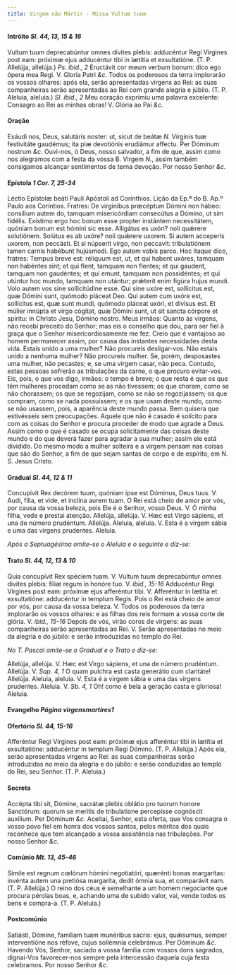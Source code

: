 ```yaml
---
title: Virgem não Mártir - Missa Vultum tuum
---
```


#### Intróito <em>Sl. 44, 13, 15 & 16</em>

<div class="grid grid-cols-2 gap-5">
  <span class="text-justify">
    Vultum tuum deprecabúntur omnes dívites plebis: adducéntur Regi Vírgines
    post eam: próximæ ejus adducéntur tibi in lætítia et exsultatióne. (T. P.
    Allelúja, allelúja.) <em>Ps. ibid., 2</em> Eructávit cor meum verbum bonum:
    dico ego ópera mea Regi. V. Gloria Patri <em>&c.</em>
  </span>
  <span class="text-justify">
    Todos os poderosos da terra implorarão os vossos olhares: após ela, serão
    apresentadas virgens ao Rei: as suas companheiras serão apresentadas ao Rei
    com grande alegria e júbilo. (T. P. Aleluia, aleluia.) <em>Sl. ibid., 2</em>
    Meu coração exprimiu uma palavra excelente: Consagro ao Rei as minhas obras!
    V. Glória ao Pai <em>&c.</em>
  </span>
</div>

#### Oração

<div class="grid grid-cols-2 gap-5">
  <span class="text-justify">
    Exáudi nos, Deus, salutáris noster: ut, sicut de beátæ <em>N. </em>
    Vírginis tuæ festivitáte gaudémus; ita piæ devotiónis erudiámur affectu. Per
    Dóminum nostrum <em>&c.</em>
  </span>
  <span class="text-justify">
    Ouvi-nos, ó Deus, nosso salvador, a fim de que, assim como nos alegramos com
    a festa da vossa B. Virgem <em>N.</em>, assim também consigamos alcançar
    sentimentos de terna devoção. Por nosso Senhor <em>&c.</em>
  </span>
</div>

#### Epístola <em>1 Cor. 7, 25-34</em>

<div class="grid grid-cols-2 gap-5">
  <span class="text-justify">
    Léctio Epístolæ beáti Pauli Apóstoli ad Corínthios.
  </span>
  <span class="text-justify">
    Lição da Ep.ª do B. Ap.º Paulo aos Coríntios.
  </span>
  <span class="text-justify">
    Fratres: De virgínibus præcéptum Dómini non hábeo: consílium autem do,
    tamquam misericórdiam consecútus a Dómino, ut sim fidélis. Exístimo ergo hoc
    bonum esse propter instántem necessitátem, quóniam bonum est hómini sic
    esse. Alligátus es uxóri? noli quǽrere solutiónem. Solútus es ab uxóre? noli
    quǽrere uxorem. Si autem acceperis uxorem, non peccásti. Et si núpserit
    virgo, non peccavit: tribulatiónem tamen carnis habébunt hujúsmodi. Ego
    autem vobis parco. Hoc ítaque dico, fratres: Tempus breve est: réliquum est,
    ut, et qui habent uxóres, tamquam non habéntes sint; et qui flent, tamquam
    non flentes; et qui gaudent, tamquam non gaudéntes; et qui emunt, tamquam
    non possidéntes; et qui utúntur hoc mundo, tamquam non utántur; prǽterít
    enim figúra hujus mundi. Volo autem vos sine sollicitúdine esse. Qui sine
    uxóre est, sollícitus est, quæ Dómini sunt, quómodo pláceat Deo. Qui autem
    cum uxóre est, sollícitus est, quæ sunt mundi, quómodo pláceat uxóri, et
    divísus est. Et múlier innúpta et virgo cógitat, quæ Dómini sunt, ut sit
    sancta córpore et spíritu: in Christo Jesu, Dómino nostro.
  </span>
  <span class="text-justify">
    Meus irmãos: Quanto às virgens, não recebi preceito do Senhor; mas eis o
    conselho que dou, para ser fiel à graça que o Senhor misericordiosamente me
    fez. Creio que é vantajoso ao homem permanecer assim, por causa das
    instantes necessidades desta vida. Estais unido a uma mulher? Não procureis
    desligar-vos. Não estais unido a nenhuma mulher? Não procureis mulher. Se,
    porém, desposastes uma mulher, não pecastes; e, se uma virgem casar, não
    peca. Contudo, estas pessoas sofrerão as tribulações da carne, o que procuro
    evitar-vos. Eis, pois, o que vos digo, irmãos: o tempo é breve; o que resta
    é que os que têm mulheres procedam como se as não tivessem; os que choram,
    como se não chorassem; os que se regozijam, como se não se regozijassem; os
    que compram, como se nada possuíssem; e os que usam deste mundo, como se não
    usassem, pois, a aparência deste mundo passa. Bem quisera que estivésseis
    sem preocupações. Aquele que não é casado é solícito para com as coisas do
    Senhor e procura proceder de modo que agrade a Deus. Assim como o que é
    casado se ocupa solicitamente das coisas deste mundo e do que deverá fazer
    para agradar a sua mulher; assim ele está dividido. Do mesmo modo a mulher
    solteira e a virgem pensam nas coisas que são do Senhor, a fim de que sejam
    santas de corpo e de espírito, em N. S. Jesus Cristo.
  </span>
</div>

#### Gradual <em>Sl. 44, 12 & 11</em>

<div class="grid grid-cols-2 gap-5">
  <span class="text-justify">
    Concupívit Rex decórem tuum, quóniam ipse est Dóminus, Deus tuus. V. Audi,
    fília, et vide, et inclína aurem tuam.
  </span>
  <span class="text-justify">
    O Rei está cheio de amor por vós, por causa da vossa beleza, pois Ele é o
    Senhor, vosso Deus. V. Ó minha filha, vede e prestai atenção.
  </span>
  <span class="text-justify">
    Allelúja, allelúja. V. Hæc est Virgo sápiens, et una de número prudéntum.
    Allelúja.
  </span>
  <span class="text-justify">
    Aleluia, aleluia. V. Esta é a virgem sábia e uma das virgens prudentes.
    Aleluia.
  </span>
</div>

<em>Após a Septuagésima omite-se o Aleluia e o seguinte e diz-se:</em>

#### Trato <em>Sl. 44, 12, 13 & 10</em>

<div class="grid grid-cols-2 gap-5">
  <span class="text-justify">
    Quia concupívit Rex spéciem tuam. V. Vultum tuum deprecabúntur omnes divites
    plebis: fíliæ regum in honóre tuo. V. <em>ibid., 15-16</em> Adducéntur Regi
    Vírgines post eam: próximæ ejus afferéntur tibi. V. Afferéntur in lætítia et
    exsultatióne: adducéntur in templum Regis.
  </span>
  <span class="text-justify">
    Pois o Rei está cheio de amor por vós, por causa da vossa beleza. V. Todos
    os poderosos da terra implorarão os vossos olhares: e as filhas dos reis
    formam a vossa corte de glória. V. <em>ibid., 15-16</em> Depois de vós,
    virão coros de virgens: as suas companheiras serão apresentadas ao Rei. V.
    Serão apresentadas no meio da alegria e do júbilo: e serão introduzidas no
    templo do Rei.
  </span>
</div>

<em>No T. Pascal omite-se o Gradual e o Trato e diz-se:</em>

<div class="grid grid-cols-2 gap-5">
  <span class="text-justify">
    Allelúja, allelúja. V. Hæc est Virgo sápiens, et una de número prudéntum.
    Allelúja. V. <em>Sap. 4, 1</em> O quam pulchra est casta generátio cum
    claritáte! Allelúja.
  </span>
  <span class="text-justify">
    Aleluia, aleluia. V. Esta é a virgem sábia e uma das virgens prudentes.
    Aleluia. V. <em>Sb. 4, 1</em> Oh! como é bela a geração casta e gloriosa!
    Aleluia.
  </span>
</div>

#### Evangelho <em>Página virgensmartires1</em>

#### Ofertório <em>Sl. 44, 15-16</em>

<div class="grid grid-cols-2 gap-5">
  <span class="text-justify">
    Afferéntur Regi Vírgines post eam: próximæ ejus afferéntur tibi in lætítia
    et exsultatióne: adducéntur in templum Regi Dómino. (T. P. Allelúja.)
  </span>
  <span class="text-justify">
    Após ela, serão apresentadas virgens ao Rei: as suas companheiras serão
    introduzidas no meio da alegria e do júbilo: e serão conduzidas ao templo do
    Rei, seu Senhor. (T. P. Aleluia.)
  </span>
</div>

#### Secreta

<div class="grid grid-cols-2 gap-5">
  <span class="text-justify">
    Accépta tibi sit, Dómine, sacrátæ plebis oblátio pro tuorum honore
    Sanctórum: quorum se meritis de tribulatione percepísse cognóscit auxílium.
    Per Dóminum <em>&c.</em>
  </span>
  <span class="text-justify">
    Aceitai, Senhor, esta oferta, que Vos consagra o vosso povo fiel em honra
    dos vossos santos, pelos méritos dos quais reconhece que tem alcançado a
    vossa assistência nas tribulações. Por nosso Senhor <em>&c.</em>
  </span>
</div>

#### Comúnio <em>Mt. 13, 45-46</em>

<div class="grid grid-cols-2 gap-5">
  <span class="text-justify">
    Símile est regnum cœlórum hómini negotiatóri, quærénti bonas margarítas:
    invénta autem una pretiósa margaríta, dedit ómnia sua, et comparávit eam.
    (T. P. Allelúja.)
  </span>
  <span class="text-justify">
    O reino dos céus é semelhante a um homem negociante que procura pérolas
    boas, e, achando uma de subido valor, vai, vende todos os bens e compra-a.
    (T. P. Aleluia.)
  </span>
</div>

#### Postcomúnio

<div class="grid grid-cols-2 gap-5">
  <span class="text-justify">
    Satiásti, Dómine, famíliam tuam munéribus sacris: ejus, quǽsumus, semper
    interventióne nos réfove, cujus sollémnia celebrámus. Per Dóminum
    <em>&c.</em>
  </span>
  <span class="text-justify">
    Havendo Vós, Senhor, saciado a vossa família com vossos dons sagrados,
    dignai-Vos favorecer-nos sempre pela intercessão daquela cuja festa
    celebramos. Por nosso Senhor <em>&c.</em>
  </span>
</div>
